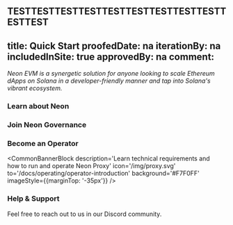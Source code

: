 TESTTESTTESTTESTTESTTESTTESTTESTTESTTESTTEST
---
title: Quick Start
proofedDate: na
iterationBy: na
includedInSite: true
approvedBy: na
comment:
---


*Neon EVM is a synergetic solution for anyone looking to scale Ethereum dApps on Solana in a developer-friendly manner and tap into Solana's vibrant ecosystem.*

<QuickStartList/>

### Learn about Neon

<CommonBannerBlock description='Read about the basics of the Neon ecosystem' icon='/img/learn.svg' to='/docs/about/neon_ecosystem' background='#ECFFF8' />

### Join Neon Governance

<CommonBannerBlock description='Influence Neon’s ecosystem development<br /> by casting your vote' icon='/img/governance.svg' to='/docs/governance/overview' background='#FFF1FA' />

### Become an Operator

<CommonBannerBlock description='Learn technical requirements and<br /> how to run and operate Neon Proxy' icon='/img/proxy.svg' to='/docs/operating/operator-introduction' background='#F7F0FF' imageStyle={{marginTop: '-35px'}} />

### Help & Support

Feel free to reach out to us in our Discord community.

<ServiceLink title='Ask on Discord' description='Our 🧰 rescue team is ready to help' icon='/icons/discord.svg' link='https://discord.com/invite/d9BhxNWTsj' />
